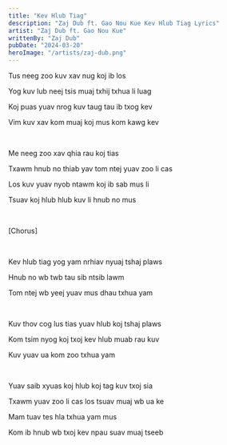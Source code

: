 ```yaml
---
title: "Kev Hlub Tiag"
description: "Zaj Dub ft. Gao Nou Kue Kev Hlub Tiag Lyrics"
artist: "Zaj Dub ft. Gao Nou Kue"
writtenBy: "Zaj Dub"
pubDate: "2024-03-20"
heroImage: "/artists/zaj-dub.png"
---
```


Tus neeg zoo kuv xav nug koj ib los

Yog kuv lub neej tsis muaj txhij txhua li luag

Koj puas yuav nrog kuv taug tau ib txog kev

Vim kuv xav kom muaj koj mus kom kawg kev

<br />

Me neeg zoo xav qhia rau koj tias

Txawm hnub no thiab yav tom ntej yuav zoo li cas

Los kuv yuav nyob ntawm koj ib sab mus li

Tsuav koj hlub hlub kuv li hnub no mus

<br />

[Chorus]

<br />

Kev hlub tiag yog yam nrhiav nyuaj tshaj plaws

Hnub no wb twb tau sib ntsib lawm

Tom ntej wb yeej yuav mus dhau txhua yam

<br />

Kuv thov cog lus tias yuav hlub koj tshaj plaws

Kom tsim nyog koj txoj kev hlub muab rau kuv

Kuv yuav ua kom zoo txhua yam

<br />

Yuav saib xyuas koj hlub koj tag kuv txoj sia

Txawm yuav zoo li cas los tsuav muaj wb ua ke

Mam tuav tes hla txhua yam mus

Kom ib hnub wb txoj kev npau suav muaj tseeb
